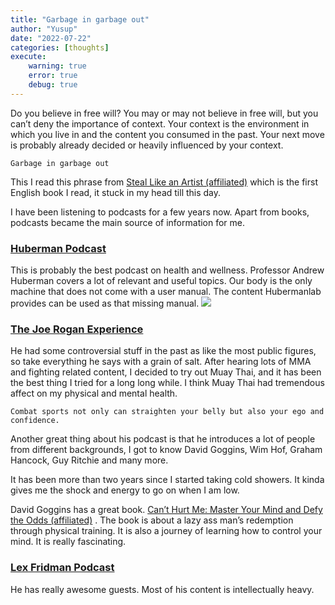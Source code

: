 ```yaml
---
title: "Garbage in garbage out"
author: "Yusup"
date: "2022-07-22"
categories: [thoughts]
execute:
    warning: true
    error: true
    debug: true
---
```



Do you believe in free will?
You may or may not believe in free will, but you can't deny the importance of context. 
Your context is the environment in which you live in and the content you consumed in the past. 
Your next move is probably already decided or heavily influenced by your context.

```
Garbage in garbage out
```
This I read this phrase from [Steal Like an Artist (affiliated)](https://amzn.to/3cyoLlW) which is the first English book I read, it stuck in my head till this day.


I have been listening to podcasts for a few years now. Apart from books, podcasts became the main source of information for me.

### [Huberman Podcast](https://hubermanlab.com/)
This is probably the best podcast on health and wellness.
Professor Andrew Huberman covers a lot of relevant and useful topics. Our body is the only machine that does not come with a user manual.
The content Hubermanlab provides can be used as that missing manual. 
![](hubermanlab.png)

### [The Joe Rogan Experience](https://open.spotify.com/show/4rOoJ6Egrf8K2IrywzwOMk)
He had some controversial stuff in the past as like the most public figures, so take everything he says with a grain of salt. 
After hearing lots of MMA and fighting related content, I decided to try out Muay Thai, and it has been the best thing I tried for a long long while.
I think Muay Thai had tremendous affect on my physical and mental health. 

```
Combat sports not only can straighten your belly but also your ego and confidence.
```

Another great thing about his podcast is that he introduces a lot of people from different backgrounds, 
I got to know David Goggins, Wim Hof, Graham Hancock, Guy Ritchie and many more. 

It has been more than two years since I started taking cold showers. It kinda gives me the shock and energy to go on when I am low.

David Goggins has a great book. [Can't Hurt Me: Master Your Mind and Defy the Odds (affiliated)](https://amzn.to/3PpQqny) .
The book is about a lazy ass man's redemption through physical training. It is also a journey of learning how to control your mind. It is really fascinating.

### [Lex Fridman Podcast](https://lexfridman.com/podcast/)
He has really awesome guests. Most of his content is intellectually heavy. 
